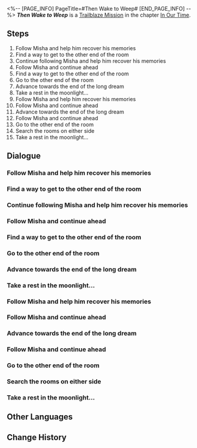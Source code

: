 <%-- [PAGE_INFO]
PageTitle=#Then Wake to Weep#
[END_PAGE_INFO] --%>
{{Stub|Dialogue.}}
{{Mission Infobox
|id            = 1032802
|title         = 
|image         = Mission Then Wake to Weep.png{{subst:void|<!--$UPLOAD:<<SpriteOutput/Chronicle/1032802.png>-<Mission Then Wake to Weep.png>-<Fate's Atlas Images>>-->}}
|type          = Trailblaze
|event_name    = 
|chapter       = In Our Time
|requirements  = {{subst:void|<!--Unknown: {"Type":"Manual"}-->}}
|summary       = With the passing of an extremely long night, Misha finally regains his identity: The oblivious main character in the childhood dream of the Watchmaker, Mikhail Char Legwork &mdash; Clockie's friend, a young apprentice, and a future Express maintenance engineer... Simultaneously, he is the origin of an aged Nameless' Trailblazing journey. Misha has completed his mission and the Watchmaker has fulfilled his final, long-awaited wish. Now, the future of Penacony is in your hands.
|characters    = Trailblazer
|startLocation = [[Penacony]] - [[A Child's Dream]]
|world         = Penacony
|area          = A Child's Dream
|prev          = 
|next          = 
|rewards       = Traveler's Guide*5; Refined Aether*4; Lost Crystal*5; Credit*60,000
}}
'''''Then Wake to Weep''''' is a [[Trailblaze Mission]] in the chapter [[In Our Time]].

==Steps==
# Follow Misha and help him recover his memories
# Find a way to get to the other end of the room
# Continue following Misha and help him recover his memories
# Follow Misha and continue ahead
# Find a way to get to the other end of the room
# Go to the other end of the room
# Advance towards the end of the long dream
# Take a rest in the moonlight...
# Follow Misha and help him recover his memories
# Follow Misha and continue ahead
# Advance towards the end of the long dream
# Follow Misha and continue ahead
# Go to the other end of the room
# Search the rooms on either side
# Take a rest in the moonlight...

<!--
==Gameplay Notes==

--><!--
==Trial Character==

-->
==Dialogue==
{{Stub Dialogue}}

===Follow Misha and help him recover his memories===
{{Dialogue Start}}
:{{tx}}
{{Mission Description|type=trailblaze|location=A Child's Dream|update|Time reverses to the point before you left Dreamflux Reef. Himeko returns from Golden Hour with a powerful deduction: There may be some inextricable link between the empty dream bubble that the Watchmaker is holding and Misha the bellboy.<br />In order to prove it, you take Misha back into Mikhail's dream bubble... If everything goes as expected, the truth may be lurking here in this long dream of the child.}}
{{Dialogue End}}

===Find a way to get to the other end of the room===
{{Dialogue Start}}
:{{tx}}
{{Dialogue End}}

===Continue following Misha and help him recover his memories===
{{Dialogue Start}}
:{{tx}}
{{Dialogue End}}

===Follow Misha and continue ahead===
{{Dialogue Start}}
:{{tx}}
{{Dialogue End}}

===Find a way to get to the other end of the room===
{{Dialogue Start}}
:{{tx}}
{{Dialogue End}}

===Go to the other end of the room===
{{Dialogue Start}}
:{{tx}}
{{Dialogue End}}

===Advance towards the end of the long dream===
{{Dialogue Start}}
:{{tx}}
{{Dialogue End}}

===Take a rest in the moonlight...===
{{Mission Description|type=trailblaze|location=Dreamflux Reef|update|Dear future Nameless:<br /><br />I have been waiting for you all this time, future Nameless. Though I know not where you come from, what you look like, or even your name... For now, please allow me to call you the "Trailblazer".<br />I am sure you have learned of who I am by now... A former Astral Express maintenance engineer, an apprentice of little promise, and an old man who lived an entirely unremarkable existence. I set out on the Trailblazing journey so I might learn about life itself and everything within. However, the more I learned, the more I found myself lost in confusion and distress. I thought that I would be able to learn how to live a better life, but all I learned was how to elegantly face the ending fate has paired you with... "Nihility".<br />Everyone in life will eventually find their own answer &mdash; to resist or to obey fate &mdash; but these questions do not belong to Trailblaze. Although, I fear this question may simply be too profound. I fear even Akivili THEMSELF would not be able to provide a single answer that is unique to Trailblaze. However, as a Nameless... as a person... we have the right to reflect. We have the right to act. We have the right to define our own endings. We have the right to move forward. As we advance down the road to our own ending, there are many things that people are capable of, and our endings will thus take on a completely new meaning. A Nameless does not indulge in temporary dreams, nor would they forsake their birth rights due to pain and suffering.<br /><br />Do you still recall the question I left in my invitation letter, Trailblazer? "Why does life slumber?"<br /><br />"People slumber so that, eventually, they can awaken from their dreams." ...This is the answer that an old Nameless devoted his entire life to finding.}}
{{Dialogue Start}}
:{{tx}}
{{Dialogue End}}

===Follow Misha and help him recover his memories===
{{Mission Description|type=trailblaze|location=A Child's Dream|update|Time reverses to the point before you left Dreamflux Reef. Himeko returns from Golden Hour with a powerful deduction: There may be some inextricable link between the empty dream bubble that the Watchmaker is holding and Misha the bellboy.<br />In order to prove it, you take Misha back into Mikhail's dream bubble... If everything goes as expected, the truth may be lurking here in this long dream of the child.}}
{{Dialogue Start}}
:{{tx}}
{{Dialogue End}}

===Follow Misha and continue ahead===
{{Dialogue Start}}
:{{tx}}
{{Dialogue End}}

===Advance towards the end of the long dream===
{{Mission Description|type=trailblaze|location=A Child's Dream|update|With the passing of an extremely long night, Misha has finally regained his identity: The oblivious main character in the childhood dream of the Watchmaker, Mikhail Char Legwork &mdash; Clockie's friend, a young apprentice, a future Express maintenance engineer... Simultaneously, the origin of an old Nameless' Trailblazing journey.<br />He has completed his mission and the Watchmaker has fulfilled his final, long-awaited wish. Now, the future of Penacony is in your hands.}}
{{Dialogue Start}}
:{{tx}}
{{Dialogue End}}

===Follow Misha and continue ahead===
{{Mission Description|type=trailblaze|location=A Child's Dream|update|Time reverses to the point before you left Dreamflux Reef. Himeko returns from Golden Hour with a powerful deduction: There may be some inextricable link between the empty dream bubble that the Watchmaker is holding and Misha the bellboy.<br />In order to prove it, you take Misha back into Mikhail's dream bubble... If everything goes as expected, the truth may be lurking here in this long dream of the child.}}
{{Dialogue Start}}
:{{tx}}
{{Dialogue End}}

===Go to the other end of the room===
{{Dialogue Start}}
:{{tx}}
{{Dialogue End}}

===Search the rooms on either side===
{{Dialogue Start}}
:{{tx}}
{{Dialogue End}}

===Take a rest in the moonlight...===
{{Dialogue Start}}
:{{tx}}
{{Dialogue End}}

==Other Languages==
{{Other Languages
|en   = Then Wake to Weep
|zhs  = 等醒来再哭泣
|zht  = 等醒來再哭泣
|ja   = 涙は目覚めの後で
|ko   = 눈물은 잠에서 깬 후에
|es   = Despierta, solo para llorar
|fr   = Réveil en sanglots
|ru   = Пробудишься - рыдай!
|th   = ร้องไห้อีกคราเมื่อยามตื่น
|vi   = Tỉnh Giấc Rồi Khóc Tiếp
|de   = Dann wach auf und weine
|id   = Jatuh Air Mata, Kala Sadar Menyapa
|pt   = Desperte para Chorar
}}

==Change History==
{{Change History|2.2}}
